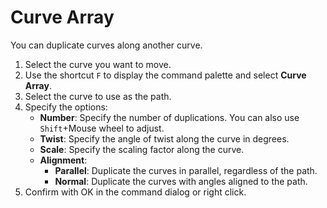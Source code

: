 
# Curve Array

<Reference shortcut="" command="Curve Array" button="" />

You can duplicate curves along another curve.

1. Select the curve you want to move.
2. Use the shortcut `F` to display the command palette and select **Curve Array**.
3. Select the curve to use as the path.
4. Specify the options:
   - **Number**: Specify the number of duplications. You can also use `Shift`+Mouse wheel to adjust.
   - **Twist**: Specify the angle of twist along the curve in degrees.
   - **Scale**: Specify the scaling factor along the curve.
   - **Alignment**:
     - **Parallel**: Duplicate the curves in parallel, regardless of the path.
     - **Normal**: Duplicate the curves with angles aligned to the path.
5. Confirm with OK in the command dialog or right click.
